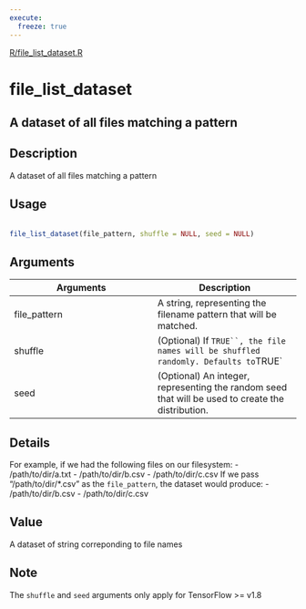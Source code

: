 ```yaml
---
execute:
  freeze: true
---
```


[R/file_list_dataset.R](https://github.com/rstudio/tfdatasets//blob/main/R/file_list_dataset.R#L25) 

# file_list_dataset

## A dataset of all files matching a pattern

## Description
 A dataset of all files matching a pattern 


## Usage
```r
 
file_list_dataset(file_pattern, shuffle = NULL, seed = NULL) 
```

## Arguments
|Arguments|Description|
|---|---|
| file_pattern | A string, representing the filename pattern that will be matched. |
| shuffle | (Optional) If `TRUE``, the file names will be shuffled randomly. Defaults to `TRUE` |
| seed | (Optional) An integer, representing the random seed that will be used to create the distribution. |

## Details
 For example, if we had the following files on our filesystem: - /path/to/dir/a.txt - /path/to/dir/b.csv - /path/to/dir/c.csv  If we pass "/path/to/dir/*.csv" as the `file_pattern`, the dataset would produce: - /path/to/dir/b.csv - /path/to/dir/c.csv 


## Value
 A dataset of string correponding to file names 

## Note
 The `shuffle` and `seed` arguments only apply for TensorFlow >= v1.8 



